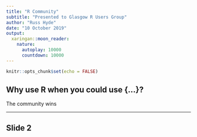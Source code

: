 ```yaml
---
title: "R Community"
subtitle: "Presented to Glasgow R Users Group"
author: "Russ Hyde"
date: "10 October 2019"
output:
  xaringan::moon_reader:
    nature:
      autoplay: 10000
      countdown: 10000
---
```


```r
knitr::opts_chunk$set(echo = FALSE)
```

## Why use R when you could use {...}?

The community wins

---

## Slide 2 

